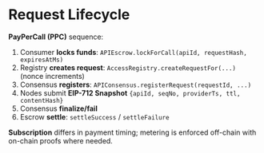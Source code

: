 # Request Lifecycle

**PayPerCall (PPC)** sequence:
1. Consumer **locks funds**: `APIEscrow.lockForCall(apiId, requestHash, expiresAtMs)`
2. Registry **creates request**: `AccessRegistry.createRequestFor(...)` (nonce increments)
3. Consensus **registers**: `APIConsensus.registerRequest(requestId, ...)`
4. Nodes submit **EIP-712 Snapshot** `{apiId, seqNo, providerTs, ttl, contentHash}`
5. Consensus **finalize/fail**
6. Escrow **settle**: `settleSuccess` / `settleFailure`

**Subscription** differs in payment timing; metering is enforced off-chain with on-chain proofs where needed.
